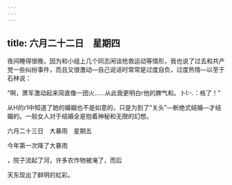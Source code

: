 ```yaml
---
---
---
```

title: 六月二十二日　星期四
---




夜间睡得很晚，因为和小组上几个同志闲谈抢救运动等情形，我也说了过去和共产党一些纠纷事件，而且又很激动―自己说话时常常是过度自负，过度热情―以至于石林说：

“啊，萧军激动起来简直像一团火……从此我更明白r他的脾气和。卜I:-.：格了！”

从H的r1中知道了她的婚姻也不是如意的，只是为到了“关头”―断绝式结婚―才结婚的。一般女人对于结婚全是抱着神秘和无限的幻想。





六月二十三日　大暴雨　星期五


今年第一次降了大暴雨

，院子流起了河，许多农作物被淹了，而后

天东现出了鲜明的虹彩。